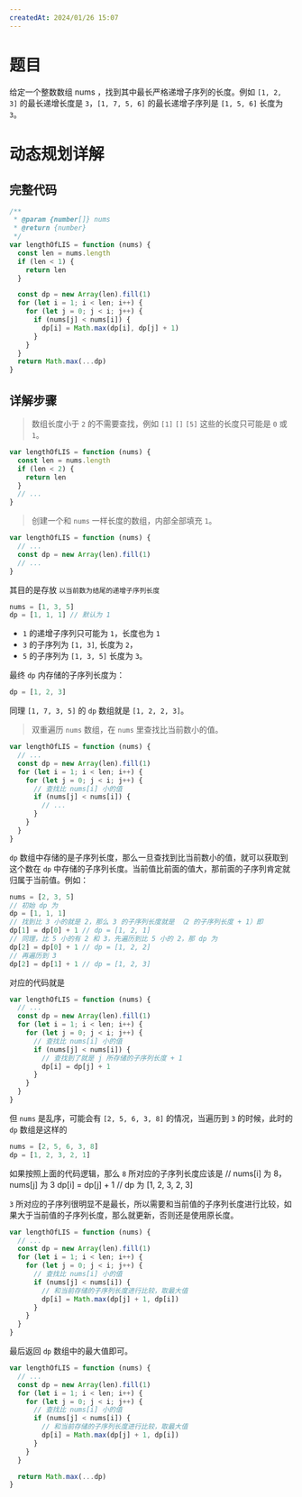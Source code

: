 ```yaml
---
createdAt: 2024/01/26 15:07
---
```

# 题目

给定一个整数数组 nums ，找到其中最长严格递增子序列的长度。例如 `[1, 2, 3]` 的最长递增长度是 `3`，`[1, 7, 5, 6]` 的最长递增子序列是 `[1, 5, 6]` 长度为 `3`。

# 动态规划详解

## 完整代码

```js
/**
 * @param {number[]} nums
 * @return {number}
 */
var lengthOfLIS = function (nums) {
  const len = nums.length
  if (len < 1) {
    return len
  }

  const dp = new Array(len).fill(1)
  for (let i = 1; i < len; i++) {
    for (let j = 0; j < i; j++) {
      if (nums[j] < nums[i]) {
        dp[i] = Math.max(dp[i], dp[j] + 1)
      }
    }
  }
  return Math.max(...dp)
}
```

## 详解步骤

> 数组长度小于 `2` 的不需要查找，例如 `[1]` `[]` `[5]` 这些的长度只可能是 `0` 或 `1`。

```js
var lengthOfLIS = function (nums) {
  const len = nums.length
  if (len < 2) {
    return len
  }
  // ...
}
```

> 创建一个和 `nums` 一样长度的数组，内部全部填充 `1`。

```js {3}
var lengthOfLIS = function (nums) {
  // ...
  const dp = new Array(len).fill(1)
  // ...
}
```

其目的是存放 `以当前数为结尾的递增子序列长度`

```js
nums = [1, 3, 5]
dp = [1, 1, 1] // 默认为 1
```

- `1` 的递增子序列只可能为 `1`，长度也为 `1`
- `3` 的子序列为 `[1, 3]`, 长度为 `2`，
- `5` 的子序列为 `[1, 3, 5]` 长度为 `3`。

最终 `dp` 内存储的子序列长度为：

```js
dp = [1, 2, 3]
```

同理 `[1, 7, 3, 5]` 的 `dp` 数组就是 `[1, 2, 2, 3]`。

> 双重遍历 `nums` 数组，在 `nums` 里查找比当前数小的值。

```js {4-5, 7, 8-10}
var lengthOfLIS = function (nums) {
  // ...
  const dp = new Array(len).fill(1)
  for (let i = 1; i < len; i++) {
    for (let j = 0; j < i; j++) {
      // 查找比 nums[i] 小的值
      if (nums[j] < nums[i]) {
        // ...
      }
    }
  }
}
```

`dp` 数组中存储的是子序列长度，那么一旦查找到比当前数小的值，就可以获取到这个数在 `dp` 中存储的子序列长度。当前值比前面的值大，那前面的子序列肯定就归属于当前值。例如：

```js
nums = [2, 3, 5]
// 初始 dp 为
dp = [1, 1, 1]
// 找到比 3 小的就是 2，那么 3 的子序列长度就是 （2 的子序列长度 + 1）即
dp[1] = dp[0] + 1 // dp = [1, 2, 1]
// 同理，比 5 小的有 2 和 3，先遍历到比 5 小的 2，那 dp 为
dp[2] = dp[0] + 1 // dp = [1, 2, 2]
// 再遍历到 3
dp[2] = dp[1] + 1 // dp = [1, 2, 3]
```

对应的代码就是

```js {9}
var lengthOfLIS = function (nums) {
  // ...
  const dp = new Array(len).fill(1)
  for (let i = 1; i < len; i++) {
    for (let j = 0; j < i; j++) {
      // 查找比 nums[i] 小的值
      if (nums[j] < nums[i]) {
        // 查找到了就是 j 所存储的子序列长度 + 1
        dp[i] = dp[j] + 1
      }
    }
  }
}
```

但 `nums` 是乱序，可能会有 `[2, 5, 6, 3, 8]` 的情况，当遍历到 `3` 的时候，此时的 `dp` 数组是这样的

```js
nums = [2, 5, 6, 3, 8]
dp = [1, 2, 3, 2, 1]
```

如果按照上面的代码逻辑，那么 `8` 所对应的子序列长度应该是
// nums[i] 为 8，nums[j] 为 3
dp[i] = dp[j] + 1
// dp 为 [1, 2, 3, 2, 3]

`3` 所对应的子序列很明显不是最长，所以需要和当前值的子序列长度进行比较，如果大于当前值的子序列长度，那么就更新，否则还是使用原长度。

```js {9}
var lengthOfLIS = function (nums) {
  // ...
  const dp = new Array(len).fill(1)
  for (let i = 1; i < len; i++) {
    for (let j = 0; j < i; j++) {
      // 查找比 nums[i] 小的值
      if (nums[j] < nums[i]) {
        // 和当前存储的子序列长度进行比较，取最大值
        dp[i] = Math.max(dp[j] + 1, dp[i])
      }
    }
  }
}
```

最后返回 `dp` 数组中的最大值即可。

```js {14}
var lengthOfLIS = function (nums) {
  // ...
  const dp = new Array(len).fill(1)
  for (let i = 1; i < len; i++) {
    for (let j = 0; j < i; j++) {
      // 查找比 nums[i] 小的值
      if (nums[j] < nums[i]) {
        // 和当前存储的子序列长度进行比较，取最大值
        dp[i] = Math.max(dp[j] + 1, dp[i])
      }
    }
  }

  return Math.max(...dp)
}
```
